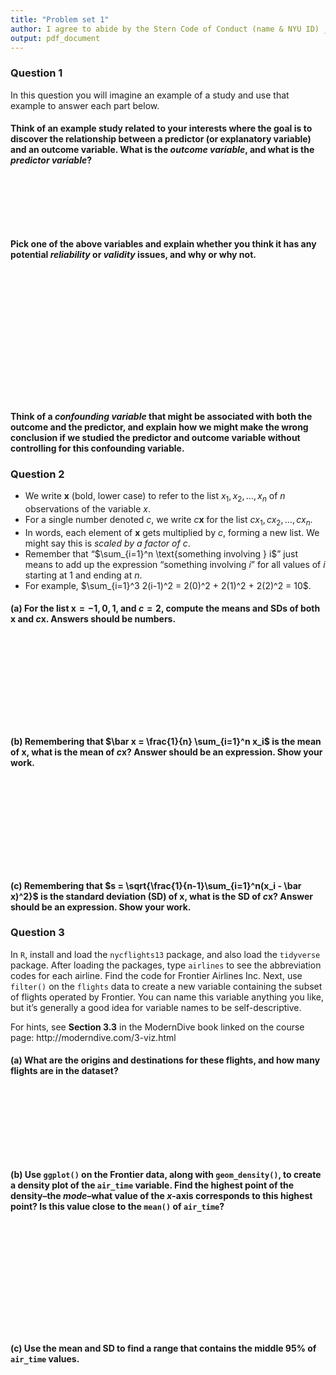 ```yaml
---
title: "Problem set 1"
author: I agree to abide by the Stern Code of Conduct (name & NYU ID) _______________
output: pdf_document
---
```


### Question 1

In this question you will imagine an example of a study and use that example to answer each part below.

#### Think of an example study related to your interests where the goal is to discover the relationship between a predictor (or explanatory variable) and an outcome variable. What is the *outcome variable*, and what is the *predictor variable*?

\ 

\ 

\ 

#### Pick one of the above variables and explain whether you think it has any potential *reliability* or *validity* issues, and why or why not.

\ 

\ 

\ 

\ 

\ 

\ 

\ 


#### Think of a *confounding variable* that might be associated with both the outcome and the predictor, and explain how we might make the wrong conclusion if we studied the predictor and outcome variable without controlling for this confounding variable.



\newpage 

### Question 2

- We write $\mathbf x$ (bold, lower case) to refer to the list $x_1, x_2, \ldots, x_n$ of $n$ observations of the variable $x$.
- For a single number denoted $c$, we write $c \mathbf x$ for the list $cx_1, cx_2, \ldots, cx_n$.
- In words, each element of $\mathbf x$ gets multiplied by $c$, forming a new list. We might say this is *scaled by a factor of $c$*.
- Remember that "$\sum_{i=1}^n \text{something involving } i$" just means to add up the expression "something involving $i$" for all values of $i$ starting at 1 and ending at $n$.
- For example, $\sum_{i=1}^3 2(i-1)^2 = 2(0)^2 + 2(1)^2 + 2(2)^2 = 10$.

#### (a) For the list $\mathbf x = -1, 0, 1$, and $c = 2$, compute the means and SDs of both $\mathbf x$ and $c\mathbf x$. Answers should be numbers.

\ 

\ 

\ 

\ 

\ 

#### (b) Remembering that $\bar x = \frac{1}{n} \sum_{i=1}^n x_i$ is the mean of $\mathbf x$, what is the mean of $c \mathbf x$? Answer should be an expression. Show your work.

\ 

\ 

\ 

\ 

\ 


#### (c) Remembering that $s = \sqrt{\frac{1}{n-1}\sum_{i=1}^n(x_i - \bar x)^2}$ is the standard deviation (SD) of $\mathbf x$, what is the SD of $c \mathbf x$? Answer should be an expression. Show your work.

\newpage

### Question 3

In `R`, install and load the `nycflights13` package, and also load the `tidyverse` package. After loading the packages, type `airlines` to see the abbreviation codes for each airline. Find the code for Frontier Airlines Inc. Next, use `filter()` on the `flights` data to create a new variable containing the subset of flights operated by Frontier. You can name this variable anything you like, but it's generally a good idea for variable names to be self-descriptive.

For hints, see **Section 3.3** in the ModernDive book linked on the course page: http://moderndive.com/3-viz.html 

#### (a) What are the origins and destinations for these flights, and how many flights are in the dataset?

\ 

\ 

\ 

\ 

#### (b) Use `ggplot()` on the Frontier data, along with `geom_density()`, to create a density plot of the `air_time` variable. Find the highest point of the density--the *mode*--what value of the $x$-axis corresponds to this highest point? Is this value close to the `mean()` of `air_time`?

\ 

\ 

\ 

\ 

\ 

\ 

#### (c) Use the mean and SD to find a range that contains the middle 95\% of `air_time` values.

